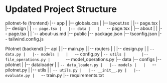 # Updated Project Structure

pilotnet-fe (frontend)
|-- app
|   |-- globals.css
|   |-- layout.tsx
|   |-- page.tsx
|   |-- design
|   |   `-- page.tsx
|   |-- data
|   |   `-- page.tsx
|   |-- about
|   |   |-- page.tsx
|   |   `-- about-us.md
|-- public
|-- package.json
|-- tsconfig.json
|-- tailwind.config.js

Pilotnet (backend)
|-- api
|   |-- main.py
|   |-- routers
|   |   |-- design.py
|   |   `-- data.py
|   |-- models
|   |   `-- config.py
|   `-- utils
|       |-- file_operations.py
|       `-- model_operations.py
|-- data
|-- configs
|-- pilotnet
|   |-- dataloader
|   |   `-- data_loader.py
|   |-- models
|   |   `-- pilotnet.py
|   |-- utils
|   |   `-- utils.py
|   |-- __init__.py
|   |-- evaluate.py
|   `-- train.py
|-- requirements.txt